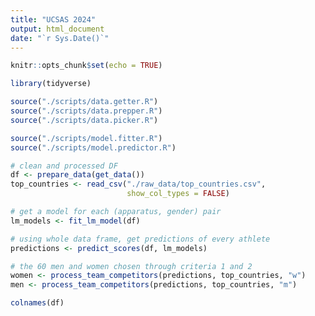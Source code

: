```yaml
---
title: "UCSAS 2024"
output: html_document
date: "`r Sys.Date()`"
---
```


```r
knitr::opts_chunk$set(echo = TRUE)
```

```r
library(tidyverse)
```

```r
source("./scripts/data.getter.R")
source("./scripts/data.prepper.R")
source("./scripts/data.picker.R")

source("./scripts/model.fitter.R")
source("./scripts/model.predictor.R")
```

```r
# clean and processed DF
df <- prepare_data(get_data())
top_countries <- read_csv("./raw_data/top_countries.csv",
                          show_col_types = FALSE)

# get a model for each (apparatus, gender) pair
lm_models <- fit_lm_model(df)

# using whole data frame, get predictions of every athlete
predictions <- predict_scores(df, lm_models)

# the 60 men and women chosen through criteria 1 and 2
women <- process_team_competitors(predictions, top_countries, "w")
men <- process_team_competitors(predictions, top_countries, "m")
```

```r
colnames(df)
```